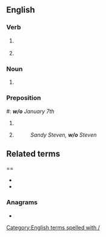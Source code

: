 {{also|Appendix:Variations of "wo"}}
==English==

===Verb===
{{head|en|verb}}
# {{lb|en|finance|insurance}} {{abbreviation of|write off|lang=en}}
# {{lb|en|finance|insurance}} {{abbreviation of|write-off|lang=en}}

===Noun===
# {{lb|en|sport}} {{abbreviation of|walkover|lang=en}} {{lb|en|scheduling}} {{abbreviation of|[[week]] of|lang=en}}
===Preposition===
#: '''''w/o''' January 7th''
# {{abbreviation of|without|lang=en}}
# {{abbreviation of|[[wife]] [[of]]|lang=en}}
#: ''Sandy Steven, '''w/o''' Steven''

==Related terms====
* {{l|en|w/}}
* {{l|en|w/i}}

===Anagrams===
* {{anagrams|en|a=ow|'ow|ow}}

[[Category:English terms spelled with /]]